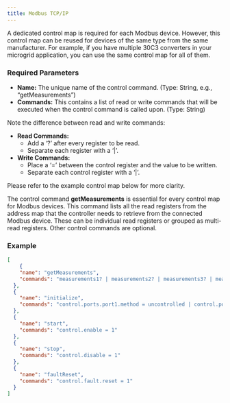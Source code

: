 ```yaml
---
title: Modbus TCP/IP
---
```


A dedicated control map is required for each Modbus device. However, this control map can be reused for devices of the same type from the same manufacturer. For example, if you have multiple 30C3 converters in your microgrid application, you can use the same control map for all of them.

### Required Parameters

- **Name:** The unique name of the control command. (Type: String, e.g., “getMeasurements”)
- **Commands:** This contains a list of read or write commands that will be executed when the control command is called upon. (Type: String)

<Note>
Note the difference between read and write commands:

- **Read Commands:**
    - Add a ‘?’ after every register to be read.
    - Separate each register with a ‘|’.
- **Write Commands:**
    - Place a ‘=’ between the control register and the value to be written.
    - Separate each control register with a ‘|’.
</Note>

Please refer to the example control map below for more clarity.

The control command **getMeasurements** is essential for every control map for Modbus devices. This command lists all the read registers from the address map that the controller needs to retrieve from the connected Modbus device. These can be individual read registers or grouped as multi-read registers. Other control commands are optional.

### Example

```json control_map.json icon="code"
[
	{
    "name": "getMeasurements",
    "commands": "measurements1? | measurements2? | measurements3? | measurements4?"
  },
  {
    "name": "initialize",
    "commands": "control.ports.port1.method = uncontrolled | control.ports.port2.method = constant-voltage | control.ports.port3.method = disabled | control.mode = auto"
  },
  {
    "name": "start",
    "commands": "control.enable = 1"
  },
  {
    "name": "stop",
    "commands": "control.disable = 1"
  },
  {
    "name": "faultReset",
    "commands": "control.fault.reset = 1"
  }
]
```